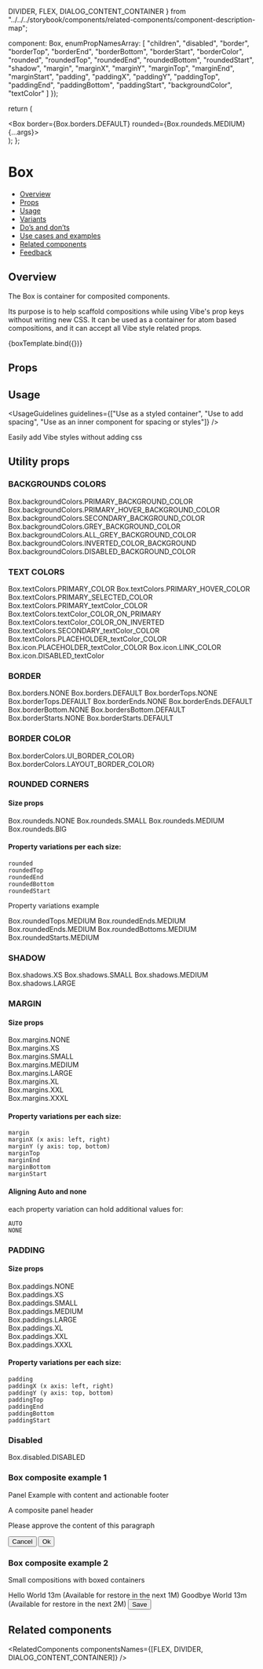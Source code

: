   DIVIDER,
  FLEX,
  DIALOG_CONTENT_CONTAINER
} from "../../../storybook/components/related-components/component-description-map";

  component: Box,
  enumPropNamesArray: [
    "children",
    "disabled",
    "border",
    "borderTop",
    "borderEnd",
    "borderBottom",
    "borderStart",
    "borderColor",
    "rounded",
    "roundedTop",
    "roundedEnd",
    "roundedBottom",
    "roundedStart",
    "shadow",
    "margin",
    "marginX",
    "marginY",
    "marginTop",
    "marginEnd",
    "marginStart",
    "padding",
    "paddingX",
    "paddingY",
    "paddingTop",
    "paddingEnd",
    "paddingBottom",
    "paddingStart",
    "backgroundColor",
    "textColor"
  ]
});

<Meta title="Layout/Box" component={Box} argTypes={metaSettings.argTypes} decorators={metaSettings.decorators} />

<!--- Component template -->

  return (
    <div className={styles.mondayStorybookBoxWrapper}>
      <Box border={Box.borders.DEFAULT} rounded={Box.roundeds.MEDIUM} {...args}></Box>
    </div>
  );
};

<!--- Component documentation -->

# Box

- [Overview](#overview)
- [Props](#props)
- [Usage](#usage)
- [Variants](#variants)
- [Do’s and don’ts](#dos-and-donts)
- [Use cases and examples](#use-cases-and-examples)
- [Related components](#related-components)
- [Feedback](#feedback)

## Overview

The Box is container for composited components.

Its purpose is to help scaffold compositions while using Vibe's prop keys without writing new CSS. It can be used as a container for
atom based compositions, and it can accept all Vibe style related props.

<Canvas>
  <Story name="Overview" args={{ children: "Box composite component" }}>
    {boxTemplate.bind({})}
  </Story>
</Canvas>

## Props

<ArgsTable of={Box} />

## Usage

<UsageGuidelines
  guidelines={["Use as a styled container", "Use to add spacing", "Use as an inner component for spacing or styles"]}
/>

<Tip title="Benefits of the Box component">Easily add Vibe styles without adding css</Tip>

## Utility props

### BACKGROUNDS COLORS

<Canvas>
  <Story name="Background colors">
    <div className={styles.mondayStorybookBoxWrapper}>
      <Box backgroundColor={Box.backgroundColors.PRIMARY_BACKGROUND_COLOR}>
        Box.backgroundColors.PRIMARY_BACKGROUND_COLOR
      </Box>
      <Box backgroundColor={Box.backgroundColors.PRIMARY_HOVER_BACKGROUND_COLOR}>
        Box.backgroundColors.PRIMARY_HOVER_BACKGROUND_COLOR
      </Box>
      <Box backgroundColor={Box.backgroundColors.SECONDARY_BACKGROUND_COLOR}>
        Box.backgroundColors.SECONDARY_BACKGROUND_COLOR
      </Box>
      <Box backgroundColor={Box.backgroundColors.GREY_BACKGROUND_COLOR}>Box.backgroundColors.GREY_BACKGROUND_COLOR</Box>
      <Box backgroundColor={Box.backgroundColors.ALL_GREY_BACKGROUND_COLOR}>
        Box.backgroundColors.ALL_GREY_BACKGROUND_COLOR
      </Box>
      <Box
        textColor={Box.textColors.TEXT_COLOR_ON_INVERTED}
        backgroundColor={Box.backgroundColors.INVERTED_COLOR_BACKGROUND}
      >
        Box.backgroundColors.INVERTED_COLOR_BACKGROUND
      </Box>
      <Box backgroundColor={Box.backgroundColors.DISABLED_BACKGROUND_COLOR}>
        Box.backgroundColors.DISABLED_BACKGROUND_COLOR
      </Box>
    </div>
  </Story>
</Canvas>

### TEXT COLORS

<Canvas>
  <Story name="Text Colors">
    <div className={styles.mondayStorybookBoxWrapper}>
      <Box textColor={Box.textColors.PRIMARY_COLOR}>Box.textColors.PRIMARY_COLOR</Box>
      <Box textColor={Box.textColors.PRIMARY_HOVER_COLOR}>Box.textColors.PRIMARY_HOVER_COLOR</Box>
      <Box textColor={Box.textColors.PRIMARY_SELECTED_COLOR}>Box.textColors.PRIMARY_SELECTED_COLOR</Box>
      <Box textColor={Box.textColors.PRIMARY_TEXT_COLOR}>Box.textColors.PRIMARY_textColor_COLOR</Box>
      <Box
        backgroundColor={Box.backgroundColors.INVERTED_COLOR_BACKGROUND}
        textColor={Box.textColors.TEXT_COLOR_ON_PRIMARY}
      >
        Box.textColors.textColor_COLOR_ON_PRIMARY
      </Box>
      <Box
        backgroundColor={Box.backgroundColors.INVERTED_COLOR_BACKGROUND}
        textColor={Box.textColors.TEXT_COLOR_ON_INVERTED}
      >
        Box.textColors.textColor_COLOR_ON_INVERTED
      </Box>
      <Box textColor={Box.textColors.SECONDARY_TEXT_COLOR}>Box.textColors.SECONDARY_textColor_COLOR</Box>
      <Box textColor={Box.textColors.PLACEHOLDER_TEXT_COLOR}>Box.textColors.PLACEHOLDER_textColor_COLOR</Box>
      <Box textColor={Box.textColors.ICON_TEXT_COLOR}>Box.icon.PLACEHOLDER_textColor_COLOR</Box>
      <Box textColor={Box.textColors.LINK_COLOR}>Box.icon.LINK_COLOR</Box>
      <Box textColor={Box.textColors.DISABLED_TEXT}>Box.icon.DISABLED_textColor</Box>
    </div>
  </Story>
</Canvas>

### BORDER

<Canvas>
  <Story name="Border ">
    <div className={styles.mondayStorybookBoxWrapper}>
      <Box border={Box.borders.NONE}>Box.borders.NONE</Box>
      <Box border={Box.borders.DEFAULT}>Box.borders.DEFAULT</Box>
      <Box border={Box.borders.DEFAULT} borderTop={Box.borderTops.NONE}>
        Box.borderTops.NONE
      </Box>
      <Box borderTop={Box.borderTops.DEFAULT}>Box.borderTops.DEFAULT</Box>
      <Box border={Box.borders.DEFAULT} borderEnd={Box.borderEnds.NONE}>
        Box.borderEnds.NONE
      </Box>
      <Box borderEnd={Box.borderEnds.DEFAULT}>Box.borderEnds.DEFAULT</Box>
      <Box border={Box.borders.DEFAULT} borderBottom={Box.borderBottoms.NONE}>
        Box.borderBottom.NONE
      </Box>
      <Box borderBottom={Box.borderBottoms.DEFAULT}>Box.bordersBottom.DEFAULT</Box>
      <Box border={Box.borders.DEFAULT} borderStart={Box.borderStarts.NONE}>
        Box.borderStarts.NONE
      </Box>
      <Box borderStart={Box.borderStarts.DEFAULT}>Box.borderStarts.DEFAULT</Box>
    </div>
  </Story>
</Canvas>

### BORDER COLOR

<Canvas>
  <Story name="Border Color">
    <div className={styles.mondayStorybookBoxWrapper}>
      <Box border={Box.borders.DEFAULT} borderColor={Box.borderColors.UI_BORDER_COLOR}>
        Box.borderColors.UI_BORDER_COLOR}
      </Box>
      <Box border={Box.borders.DEFAULT} borderColor={Box.borderColors.LAYOUT_BORDER_COLOR}>
        Box.borderColors.LAYOUT_BORDER_COLOR}
      </Box>
    </div>
  </Story>
</Canvas>

### ROUNDED CORNERS

#### Size props

<Canvas>
  <Story name="Round Corners">
    <div className={styles.mondayStorybookBoxWrapper}>
      <Box border={Box.borders.DEFAULT} rounded={Box.roundeds.NONE}>
        Box.roundeds.NONE
      </Box>
      <Box border={Box.borders.DEFAULT} rounded={Box.roundeds.SMALL}>
        Box.roundeds.SMALL
      </Box>
      <Box border={Box.borders.DEFAULT} rounded={Box.roundeds.MEDIUM}>
        Box.roundeds.MEDIUM
      </Box>
      <Box border={Box.borders.DEFAULT} rounded={Box.roundeds.BIG}>
        Box.roundeds.BIG
      </Box>
    </div>
  </Story>
</Canvas>

#### Property variations per each size:

```
rounded
roundedTop
roundedEnd
roundedBottom
roundedStart
```

Property variations example

<Preview>
  <div className={styles.mondayStorybookBoxWrapper}>
    <Box border={Box.borders.DEFAULT} roundedTop={Box.roundedTops.MEDIUM}>
      Box.roundedTops.MEDIUM
    </Box>
    <Box border={Box.borders.DEFAULT} roundedEnd={Box.roundedEnds.MEDIUM}>
      Box.roundedEnds.MEDIUM
    </Box>
    <Box border={Box.borders.DEFAULT} roundedEnd={Box.roundedEnds.MEDIUM}>
      Box.roundedEnds.MEDIUM
    </Box>
    <Box border={Box.borders.DEFAULT} roundedBottom={Box.roundedBottoms.MEDIUM}>
      Box.roundedBottoms.MEDIUM
    </Box>
    <Box border={Box.borders.DEFAULT} roundedStart={Box.roundedStarts.MEDIUM}>
      Box.roundedStarts.MEDIUM
    </Box>
  </div>
</Preview>

### SHADOW

<Canvas>
  <Story name="Shadow">
    <div className={styles.mondayStorybookBoxWrapper}>
      <Box shadow={Box.shadows.XS}>Box.shadows.XS</Box>
      <Box shadow={Box.shadows.SMALL}>Box.shadows.SMALL</Box>
      <Box shadow={Box.shadows.MEDIUM}>Box.shadows.MEDIUM</Box>
      <Box shadow={Box.shadows.LARGE}>Box.shadows.LARGE</Box>
    </div>
  </Story>
</Canvas>

### MARGIN

#### Size props

<Canvas>
  <Story name="Margin">
    <div className={styles.mondayStorybookBoxWrapper}>
      <div className={styles.mondayStorybookBoxMarginWrapper}>
        <Box
          backgroundColor={Box.backgroundColors.PRIMARY_BACKGROUND_COLOR}
          border={Box.borders.DEFAULT}
          margin={Box.margins.NONE}
        >
          Box.margins.NONE
        </Box>
      </div>
      <div className={styles.mondayStorybookBoxMarginWrapper}>
        <Box
          backgroundColor={Box.backgroundColors.PRIMARY_BACKGROUND_COLOR}
          border={Box.borders.DEFAULT}
          margin={Box.margins.XS}
        >
          Box.margins.XS
        </Box>
      </div>
      <div className={styles.mondayStorybookBoxMarginWrapper}>
        <Box
          backgroundColor={Box.backgroundColors.PRIMARY_BACKGROUND_COLOR}
          border={Box.borders.DEFAULT}
          margin={Box.margins.SMALL}
        >
          Box.margins.SMALL
        </Box>
      </div>
      <div className={styles.mondayStorybookBoxMarginWrapper}>
        <Box
          backgroundColor={Box.backgroundColors.PRIMARY_BACKGROUND_COLOR}
          border={Box.borders.DEFAULT}
          margin={Box.margins.MEDIUM}
        >
          Box.margins.MEDIUM
        </Box>
      </div>
      <div className={styles.mondayStorybookBoxMarginWrapper}>
        <Box
          backgroundColor={Box.backgroundColors.PRIMARY_BACKGROUND_COLOR}
          border={Box.borders.DEFAULT}
          margin={Box.margins.LARGE}
        >
          Box.margins.LARGE
        </Box>
      </div>
      <div className={styles.mondayStorybookBoxMarginWrapper}>
        <Box
          backgroundColor={Box.backgroundColors.PRIMARY_BACKGROUND_COLOR}
          border={Box.borders.DEFAULT}
          margin={Box.margins.XL}
        >
          Box.margins.XL
        </Box>
      </div>
      <div className={styles.mondayStorybookBoxMarginWrapper}>
        <Box
          backgroundColor={Box.backgroundColors.PRIMARY_BACKGROUND_COLOR}
          border={Box.borders.DEFAULT}
          margin={Box.margins.XXL}
        >
          Box.margins.XXL
        </Box>
      </div>
      <div className={styles.mondayStorybookBoxMarginWrapper}>
        <Box
          backgroundColor={Box.backgroundColors.PRIMARY_BACKGROUND_COLOR}
          border={Box.borders.DEFAULT}
          margin={Box.margins.XXXL}
        >
          Box.margins.XXXL
        </Box>
      </div>
    </div>
  </Story>
</Canvas>

#### Property variations per each size:

```
margin
marginX (x axis: left, right)
marginY (y axis: top, bottom)
marginTop
marginEnd
marginBottom
marginStart
```

#### Aligning Auto and none

each property variation can hold additional values for:

```
AUTO
NONE
```

### PADDING

#### Size props

<Canvas>
  <Story name="Padding">
    <div className={styles.mondayStorybookBoxWrapper}>
      <div className={styles.mondayStorybookBoxPaddingWrapper}>
        <Box border={Box.borders.DEFAULT} padding={Box.paddings.NONE}>
          <div className={styles.mondayStorybookBoxPaddingInner}>Box.paddings.NONE</div>
        </Box>
      </div>
      <div className={styles.mondayStorybookBoxPaddingWrapper}>
        <Box border={Box.borders.DEFAULT} padding={Box.paddings.XS}>
          <div className={styles.mondayStorybookBoxPaddingInner}>Box.paddings.XS</div>
        </Box>
      </div>
      <div className={styles.mondayStorybookBoxPaddingWrapper}>
        <Box border={Box.borders.DEFAULT} padding={Box.paddings.SMALL}>
          <div className={styles.mondayStorybookBoxPaddingInner}>Box.paddings.SMALL</div>
        </Box>
      </div>
      <div className={styles.mondayStorybookBoxPaddingWrapper}>
        <Box border={Box.borders.DEFAULT} padding={Box.paddings.MEDIUM}>
          <div className={styles.mondayStorybookBoxPaddingInner}>Box.paddings.MEDIUM</div>
        </Box>
      </div>
      <div className={styles.mondayStorybookBoxPaddingWrapper}>
        <Box border={Box.borders.DEFAULT} padding={Box.paddings.LARGE}>
          <div className={styles.mondayStorybookBoxPaddingInner}>Box.paddings.LARGE</div>
        </Box>
      </div>
      <div className={styles.mondayStorybookBoxPaddingWrapper}>
        <Box border={Box.borders.DEFAULT} padding={Box.paddings.XL}>
          <div className={styles.mondayStorybookBoxPaddingInner}>Box.paddings.XL</div>
        </Box>
      </div>
      <div className={styles.mondayStorybookBoxPaddingWrapper}>
        <Box border={Box.borders.DEFAULT} padding={Box.paddings.XXL}>
          <div className={styles.mondayStorybookBoxPaddingInner}>Box.paddings.XXL</div>
        </Box>
      </div>
      <div className={styles.mondayStorybookBoxPaddingWrapper}>
        <Box border={Box.borders.DEFAULT} padding={Box.paddings.XXXL}>
          <div className={styles.mondayStorybookBoxPaddingInner}>Box.paddings.XXXL</div>
        </Box>
      </div>
    </div>
  </Story>
</Canvas>

#### Property variations per each size:

```
padding
paddingX (x axis: left, right)
paddingY (y axis: top, bottom)
paddingTop
paddingEnd
paddingBottom
paddingStart
```

### Disabled

<Canvas>
  <Story name="Disabled">
    <div className={styles.mondayStorybookBoxWrapper}>
      <Box disabled>Box.disabled.DISABLED</Box>
    </div>
  </Story>
</Canvas>

### Box composite example 1

Panel Example with content and actionable footer

<Canvas>
  <Story name="Box composite example">
    <div className={styles.mondayStorybookBoxWrapperExample}>
      <Box shadow={Box.shadows.SMALL} rounded={Box.roundeds.MEDIUM}>
        <Box
          backgroundColor={Box.backgroundColors.GREY_BACKGROUND_COLOR}
          padding={Box.paddings.MEDIUM}
          borderBottom={Box.borderBottoms.DEFAULT}
          borderColor={Box.borderColors.LAYOUT_BORDER_COLOR}
        >
          A composite panel header
        </Box>
        <Box paddingX={Box.paddingXs.MEDIUM} paddingY={Box.paddingYs.XL}>
          <Flex direction={Flex.directions.COLUMN} justify={Flex.justify.CENTER}>
            <Skeleton width={400} height={100} />
            <Heading type={Heading.types.h3} value="Panel content heading" />
            <p>Please approve the content of this paragraph</p>
          </Flex>
        </Box>
        <Box
          borderTop={Box.borderTops.DEFAULT}
          borderColor={Box.borderColors.LAYOUT_BORDER_COLOR}
          padding={Box.paddings.MEDIUM}
        >
          <Flex justify={Flex.justify.END} gap={Flex.gaps.SMALL}>
            <Button kind={Button.kinds.TERTIARY}>Cancel</Button>
            <Button>Ok</Button>
          </Flex>
        </Box>
      </Box>
    </div>
  </Story>
</Canvas>

### Box composite example 2

Small compositions with boxed containers

<Canvas>
  <Story name="Box composite example 2">
    <Box>
      <Box
        border={Box.borders.DEFAULT}
        roundedTop={Box.roundedTops.MEDIUM}
        paddingX={Box.paddingXs.MEDIUM}
        paddingY={Box.paddingYs.SMALL}
      >
        <Flex justify={Flex.justify.START} gap={Flex.gaps.LARGE}>
          <Flex direction={Flex.directions.COLUMN} justify={Flex.justify.CENTER}>
            <Icon icon={Item} iconSize={40} />
          </Flex>
          <Flex direction={Flex.directions.COLUMN} align={Flex.justify.START} ariaLabelledby="monday-recycle-bin-title">
            <Flex gap={Flex.gaps.XS}>
              <span>Hello World</span>
            </Flex>
            <Flex gap={Flex.gaps.XS}>
              <Icon icon={Time} />
              <span>13m</span>
              <span>(Available for restore in the next 1M)</span>
            </Flex>
          </Flex>
        </Flex>
      </Box>
      <Box
        border={Box.borders.DEFAULT}
        borderTop={Box.borderTops.NONE}
        paddingX={Box.paddingXs.MEDIUM}
        paddingY={Box.paddingYs.SMALL}
      >
        <Flex justify={Flex.justify.START} gap={Flex.gaps.LARGE}>
          <Flex direction={Flex.directions.COLUMN} justify={Flex.justify.CENTER}>
            <Icon icon={Item} iconSize={40} />
          </Flex>
          <Flex direction={Flex.directions.COLUMN} align={Flex.justify.START} ariaLabelledby="monday-recycle-bin-title">
            <Flex gap={Flex.gaps.XS}>
              <span>Goodbye World</span>
            </Flex>
            <Flex gap={Flex.gaps.XS}>
              <Icon icon={Time} />
              <span>13m</span>
              <span>(Available for restore in the next 2M)</span>
            </Flex>
          </Flex>
        </Flex>
      </Box>
      <Box
        border={Box.borders.DEFAULT}
        borderTop={Box.borderTops.NONE}
        roundedBottom={Box.roundedBottoms.MEDIUM}
        paddingX={Box.paddingXs.MEDIUM}
        paddingY={Box.paddingYs.SMALL}
      >
        <Flex justify={Flex.justify.END}>
          <Button>Save</Button>
        </Flex>
      </Box>
    </Box>
  </Story>
</Canvas>

## Related components

<RelatedComponents componentsNames={[FLEX, DIVIDER, DIALOG_CONTENT_CONTAINER]} />
